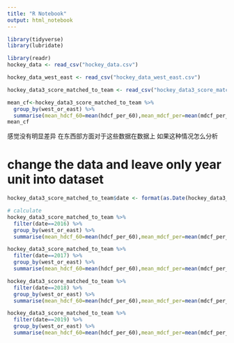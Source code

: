 ```yaml
---
title: "R Notebook"
output: html_notebook
---
```


```r
library(tidyverse)
library(lubridate)
```

```r
library(readr)
hockey_data <- read_csv("hockey_data.csv")
```
```r
hockey_data_west_east <- read_csv("hockey_data_west_east.csv")
```
```r
hockey_data3_score_matched_to_team <- read_csv("hockey_data3_score_matched_to_team.csv")
```


```r
mean_cf<-hockey_data3_score_matched_to_team %>% 
  group_by(west_or_east) %>% 
  summarise(mean_hdcf_60=mean(hdcf_per_60),mean_mdcf_per=mean(mdcf_per_60),mean_ldcf_per_60=mean(ldcf_per_60))
mean_cf
```
感觉没有明显差异 在东西部方面对于这些数据在数据上  如果这种情况怎么分析 


# change the data and leave only year unit into dataset
```r
hockey_data3_score_matched_to_team$date <- format(as.Date(hockey_data3_score_matched_to_team$date), "%Y")
```

```r
# calculate
hockey_data3_score_matched_to_team %>% 
  filter(date==2016) %>% 
  group_by(west_or_east) %>% 
  summarise(mean_hdcf_60=mean(hdcf_per_60),mean_mdcf_per=mean(mdcf_per_60),mean_ldcf_per_60=mean(ldcf_per_60))

hockey_data3_score_matched_to_team %>% 
  filter(date==2017) %>% 
  group_by(west_or_east) %>% 
  summarise(mean_hdcf_60=mean(hdcf_per_60),mean_mdcf_per=mean(mdcf_per_60),mean_ldcf_per_60=mean(ldcf_per_60)) 

hockey_data3_score_matched_to_team %>% 
  filter(date==2018) %>% 
  group_by(west_or_east) %>% 
  summarise(mean_hdcf_60=mean(hdcf_per_60),mean_mdcf_per=mean(mdcf_per_60),mean_ldcf_per_60=mean(ldcf_per_60))

hockey_data3_score_matched_to_team %>% 
  filter(date==2019) %>% 
  group_by(west_or_east) %>% 
  summarise(mean_hdcf_60=mean(hdcf_per_60),mean_mdcf_per=mean(mdcf_per_60),mean_ldcf_per_60=mean(ldcf_per_60))

```


```r

```

